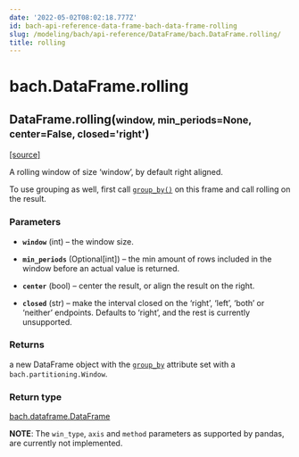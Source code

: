 ```yaml
---
date: '2022-05-02T08:02:18.777Z'
id: bach-api-reference-data-frame-bach-data-frame-rolling
slug: /modeling/bach/api-reference/DataFrame/bach.DataFrame.rolling/
title: rolling
---
```


# bach.DataFrame.rolling

<div class="method">

<h2 class="signature-class"><span class="additional-name">DataFrame.</span><span class="name">rolling(</span><small class="parameter-list"><span class="parameter" id="window">window</span>, <span class="parameter" id="min_periods">min_periods=None</span>, <span class="parameter" id="center">center=False</span>, <span class="parameter" id="closed">closed='right'</span></small>)</h2>


&#8203;<span class="view-source">[[source]](https://github.com/objectiv/objectiv-analytics/blob/main/bach/bach/dataframe.py)</span>

<div class="content">

A rolling window of size ‘window’, by default right aligned.

To use grouping as well, first call [`group_by()`](/docs/modeling/bach/api-reference/DataFrame/bach.DataFrame.group-by/#bach.DataFrame.group-by) on this frame and call rolling on the result.


### Parameters

* **`window`** (int) – the window size.

* **`min_periods`** (Optional[int]) – the min amount of rows included in the window before an actual value is returned.

* **`center`** (bool) – center the result, or align the result on the right.

* **`closed`** (str) – make the interval closed on the ‘right’, ‘left’, ‘both’ or ‘neither’ endpoints.
Defaults to ‘right’, and the rest is currently unsupported.



### Returns

a new DataFrame object with the [`group_by`](/docs/modeling/bach/api-reference/DataFrame/bach.DataFrame.group-by/#bach.DataFrame.group-by) attribute set with a
`bach.partitioning.Window`.



### Return type

[bach.dataframe.DataFrame](/docs/modeling/bach/api-reference/DataFrame/bach.DataFrame/#bach.DataFrame)


**NOTE**: The `win_type`, `axis` and `method` parameters as supported by pandas, are currently not
implemented.


</div>

</div>
